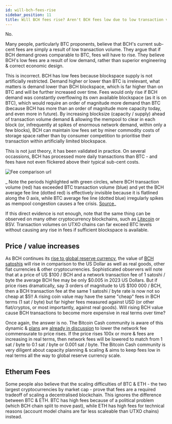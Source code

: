 ```yaml
---
id: will-bch-fees-rise
sidebar_position: 11
title: Will BCH fees rise? Aren't BCH fees low due to low transaction volume? Won't rising volume / price increase fees?
---
```



No.

Many people, particularly BTC proponents, believe that BCH's current sub-cent fees are simply a result of low transaction volume. They argue that if BCH demand grows comparable to BTC, fees will have to rise. They believe BCH's low fees are a result of low demand, rather than superior engineering & correct economic design.

This is incorrect. BCH has low fees because blockspace supply is not artificially restricted. Demand higher or lower than BTC is irrelevant, what matters is demand lower than BCH blockspace, which is far higher than on BTC and will be further increased over time. Fees would only rise if BCH demand was constantly overflowing its own available blockspace (as it is on BTC), which would require an order of magnitude more demand than BTC (because BCH has more than an order of magnitude more capacity today, and even more in future). By increasing blocksize (capacity / supply) ahead of transaction volume demand & allowing the mempool to clear in each block (or, infrequently at spikes of enormous network demand, within only a few blocks), BCH can maintain low fees set by miner commodity costs of storage space rather than by consumer competition to prioritise their transaction within artificially limited blockspace.

This is not just theory, it has been validated in practice. On several occassions, BCH has processed more daily transactions than BTC - and fees have not even flickered above their typical sub-cent costs.

<img src={feeComparisonUrl} alt="Fee comparison url" />

_ Note the periods highlighted with green circles, where BCH transaction volume (red) has exceeded BTC transaction volume (blue) and yet the BCH average fee line (dotted red) is effectively invisible because it is flatlined along the 0 axis, while BTC average fee line (dotted blue) irregularly spikes as mempool congestion causes a fee crisis. [Source](https://bitinfocharts.com/comparison/transactions-transactionfees-btc-bch.html#alltime)_

If this direct evidence is not enough, note that the same thing can be observed on many other cryptocurrency blockchains, such as [Litecoin](/faqs/Cryptocurrency/what-about-litecoin-ltc) or BSV. Transaction volumes on UTXO chains can far exceed BTC levels without causing any rise in fees if sufficient blockspace is available.

## Price / value increases

As BCH continues its [rise to global reserve currency](/faqs/Global-Reserve-Currency/what-do-you-mean-reserve-currency), the value of [BCH satoshis](/faqs/Onboarding/how-can-i-afford-a-bch) will rise in comparison to the US Dollar as well as real goods, other fiat currencies & other cryptocurrencies. Sophisticated observers will note that at a price of US $100 / BCH and a network transaction fee of 1 satoshi / byte the average BCH fee may be only $0.005 in 2023 US Dollars. But if price rises dramatically, say 3 orders of magnitude to US $100 000 / BCH, then a BCH transaction fee at the same 1 satoshi / byte rate is now not so cheap at $5!! A rising coin value may have the same "cheap" fees in BCH terms (1 sat / byte) but far higher fees measured against USD (or other fiat/cryptos, or most importantly, against real goods). Will rising BCH value cause BCH transactions to become more expensive in real terms over time?

Once again, the answer is no. The Bitcoin Cash community is aware of this dynamic & [plans](https://gitlab.com/freetrader/chips/-/blob/master/CHIP-2021-05_Minimum_Fee_Rate_Voting_Via_Versionbits.md) are [already in discussion](https://bitcoincashresearch.org/t/chip-2021-05-minimum-fee-rate-voting-via-versionbits/465) to lower the network fee commensurate to price rises. If the price rises 100x or more & fees are increasing in real terms, then network fees will be lowered to match from 1 sat / byte to 0.1 sat / byte or 0.001 sat / byte. The Bitcoin Cash community is very diligent about capacity planning & scaling & aims to keep fees low in real terms all the way to global reserve currency scale.

## Etherum Fees

Some people also believe that the scaling difficulties of BTC & ETH - the two largest cryptocurrencies by market cap - prove that fees are a required tradeoff of scaling a decentralised blockchain. This ignores the difference between BTC & ETH. BTC has high fees because of a political problem (which BCH chain split to move past), while ETH has high fees for technical reasons (account model chains are far less scaleable than UTXO chains) instead.
